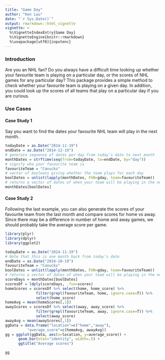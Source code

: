 ```yaml
---
title: "Game Day"
author: "Ken Lau"
date: "`r Sys.Date()`"
output: rmarkdown::html_vignette
vignette: >
  %\VignetteIndexEntry{Game Day}
  %\VignetteEngine{knitr::rmarkdown}
  %\usepackage[utf8]{inputenc}
---
```


### Introduction
Are you an NHL fan? Do you always have a difficult time looking up whether your favourite team is playing on a particular day, or the scores of NHL  games for any particular day? This package provides a simple method to check whether your favourite team is playing on a given day. In addition, you could look up the scores of all teams that play on a particular day if you are curious.

### Use Cases
#### Case Study 1
Say you want to find the dates your favourite NHL team will play in the next month.

```r
todayDate = as.Date("2014-11-19")
endDate = as.Date("2014-12-19")
# generate sequence of dates per day from today's date to next month
monthDates = strftime(seq(from=todayDate, to=endDate, by="day"))
# signify who your favourite team is
favouriteTeam = "Canucks"
# vector of booleans giving whether the team plays for each day
boolDates = unlist(lapply(monthDates, FUN=gday, team=favouriteTeam))
# returns a vector of dates of when your team will be playing in the next month
monthDates[boolDates]
```

#### Case Study 2
Following the last example, you can also generate the scores of your favourite team from the last month and compare scores for home vs away. Since there may be a difference in number of home and away games, we should probably take the average score per game.

```r
library(plyr)
library(dplyr)
library(ggplot2)

todayDate = as.Date("2014-11-19")
# Note that this is one month back from today's date
endDate = as.Date("2014-10-19")
favouriteTeam = "Canucks"
boolDates = unlist(lapply(monthDates, FUN=gday, team=favouriteTeam))
# returns a vector of dates of when your team will be playing in the next month
scoreDays = monthDates[boolDates]
scoresDf = ldply(scoreDays, .fun=scores)
homeScores = scoresDf %>% select(home, home_score) %>%
              filter(grepl(favouriteTeam, home, ignore.case=T)) %>%
              select(home_score)
homeAvg = mean(homeScores[,1])
awayScores = scoresDf %>% select(away, away_score) %>% 
              filter(grepl(favouriteTeam, away, ignore.case=T)) %>% 
              select(away_score)
awayAvg = mean(awayScores[,1])
ggData = data.frame("location"=c("home","away"), 
          "average_score"=c(homeAvg, awayAvg))
gg = ggplot(ggData, aes(x=location, y=average_score)) + 
      geom_bar(stat="identity", width=.5) + 
      ggtitle("Average scores")
```
```r
gg
```


